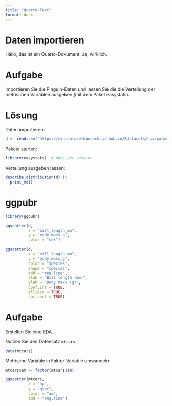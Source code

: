 ```yaml
---
title: "Quarto-Test"
format: docx
---
```


# Daten importieren


Hallo, das ist ein Quarto-Dokument. Ja, wirklich.



# Aufgabe

Importieren Sie die Pinguin-Daten und lassen Sie die die Verteilung der metrischen Variablen ausgeben (mit dem Paket easystats).


# Lösung

Daten importieren:

```r
d <- read.csv("https://vincentarelbundock.github.io/Rdatasets/csv/palmerpenguins/penguins.csv")

```


Pakete starten:

```r
library(easystats)  # once per session
```


Verteilung ausgeben lassen:

```r
describe_distribution(d) |> 
  print_md()
```




# ggpubr


```r
library(ggpubr)
```



```r
ggscatter(d,
          x = "bill_length_mm",
          y = "body_mass_g",
          color = "sex")
```



```r
ggscatter(d,
          x = "bill_length_mm",
          y = "body_mass_g",
          color = "species",
          shape = "species",
          add = "reg.line",
          xlab = "Bill length (mm)",
          ylab = "Body maxx (g)",
          conf.int = TRUE,
          ellipse = TRUE,
          cor.coef = TRUE)
```


# Aufgabe

Erstellen Sie eine EDA.

Nutzen Sie den Datensatz `mtcars`.


```r
data(mtcars)
```



Metrische Variable in Faktor-Variable umwandeln:

```r
mtcars$am <- factor(mtcars$am)
```




```r
ggscatter(mtcars,
          x = "hp",
          y = "qsec",
          color = "am",
          add = "reg.line")
```

